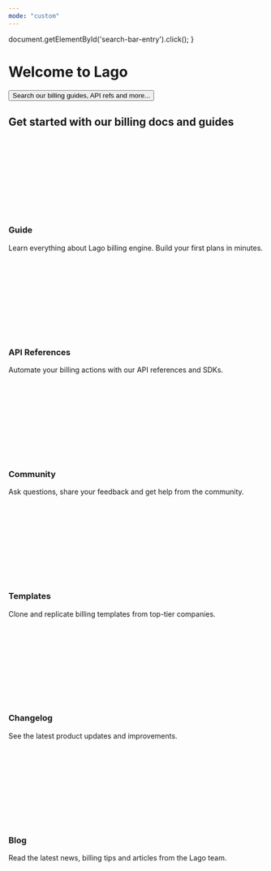 ```yaml
---
mode: "custom"
---
```


  document.getElementById('search-bar-entry').click();
}

<div className="relative w-full flex items-center justify-center" style={{ height: '24rem', overflow: 'hidden' }}>
  <div id="background-div" class="absolute inset-0" style={{height: "24rem", backgroundSize: "cover", backgroundPosition: "center"}}></div>
  
  <div style={{ position: 'absolute', textAlign: 'center', padding: '0 1rem', maxWidth: '100%', left: '50%', transform: 'translateX(-50%)' }}>
    <h1
      className="text-black dark:text-white"
      style={{
          marginTop: '4rem',
          fontWeight: 300,
          margin: '0',
          textAlign: 'center',         
          fontWeight: '500',
          letterSpacing: '-0.03em',
          fontSize: '72px',
      }}
    >
      Welcome to Lago
    </h1>
    <div className="flex items-center justify-center">
	<div className="flex items-center justify-center" style={{ width: '100%' }}>
    <button
      type="button"
      className="w-full lg:flex items-center text-sm leading-6 rounded-full py-2 pl-3 pr-3 shadow-sm text-gray-400 dark:text-white/50 bg-background-light dark:bg-background-dark dark:brightness-[1.1] dark:ring-1 dark:hover:brightness-[1.25] ring-1 ring-gray-400/20 hover:ring-gray-600/25 dark:ring-gray-600/30 dark:hover:ring-gray-500/30 focus:outline-primary"
      id="home-search-entry"
      style={{
        marginTop: '2rem',
        maxWidth: '200rem',
        width: '100%',
        margin: '2rem auto 0',
        borderRadius: '0.5rem'
      }}
      onClick={openSearch}
    >
      Search our billing guides, API refs and more... 
    </button>
    </div>
	</div>
  </div>
</div>

<div
  style={{
    marginTop: '0rem',
    marginBottom: '8rem',
    maxWidth: '70rem',
    marginLeft: 'auto',
    marginRight: 'auto',
    paddingLeft: '1.25rem',
    paddingRight: '1.25rem'
  }}
>
  <h2 
    className="text-gray-900 dark:text-gray-200 text-center"
    style={{
      marginTop: '2rem',
      marginBottom: '1rem',
      fontWeight: '500',
      fontSize: '1.5rem'
    }}
  >
    Get started with our billing docs and guides
  </h2>
  <CardGroup cols={3} >
    <Card href="https://getlago.com/docs/guide" horizontal={false}>
      <div className="flex flex-col" >
        <div className="mb-4">
          <svg
            className="h-6 w-6 text-gray-900 dark:text-white"
            style={{
              maskImage: 'url("https://mintlify.b-cdn.net/v6.5.1/solid/play.svg")',
              maskRepeat: 'no-repeat',
              maskPosition: 'center center',
              backgroundColor: 'currentColor'
            }}
          />
        </div>
        <div>
          <h3 className="font-medium mb-1 text-gray-900 dark:text-white" style={{ fontSize: '1rem' }}>Guide</h3>
          <p className="text-sm text-gray-600 dark:text-gray-300" style={{ color: '#60646c' }}>Learn everything about Lago billing engine. Build your first plans in minutes.</p>
        </div>
      </div>
    </Card>
    <Card href="https://getlago.com/docs/api-reference" horizontal={false}>
      <div className="flex flex-col" >
        <div className="mb-4">
          <svg
            className="h-6 w-6 text-gray-900 dark:text-white"
            style={{
              maskImage: 'url("https://mintlify.b-cdn.net/v6.5.1/solid/code-simple.svg")',
              maskRepeat: 'no-repeat',
              maskPosition: 'center center',
              backgroundColor: 'currentColor'
            }}
          />
        </div>
        <div>
          <h3 className="font-medium mb-1 text-gray-900 dark:text-white" style={{ fontSize: '1rem' }}>API References</h3>
          <p className="text-sm text-gray-600 dark:text-gray-300" style={{ color: '#60646c' }}>Automate your billing actions with our API references and SDKs.</p>
        </div>
      </div>
    </Card>
    <Card href="https://getlago.com/slack" horizontal={false}>
      <div className="flex flex-col" >
        <div className="mb-4">
          <svg
            className="h-6 w-6 text-gray-900 dark:text-white"
            style={{
              maskImage: 'url("https://mintlify.b-cdn.net/v6.6.0/brands/slack.svg")',
              maskRepeat: 'no-repeat',
              maskPosition: 'center center',
              backgroundColor: 'currentColor'
            }}
          />
        </div>
        <div>
          <h3 className="font-medium mb-1 text-gray-900 dark:text-white" style={{ fontSize: '1rem' }}>Community</h3>
          <p className="text-sm text-gray-600 dark:text-gray-300" style={{ color: '#60646c' }}>Ask questions, share your feedback and get help from the community.</p>
        </div>
      </div>
    </Card>
  </CardGroup>
  <CardGroup cols={3} >
    <Card href="https://getlago.com/docs/templates" horizontal={false}>
      <div className="flex flex-col" >
        <div className="mb-4">
          <svg
            className="h-6 w-6 text-gray-900 dark:text-white"
            style={{
              maskImage: 'url("https://mintlify.b-cdn.net/v6.5.1/solid/books.svg")',
              maskRepeat: 'no-repeat',
              maskPosition: 'center center',
              backgroundColor: 'currentColor'
            }}
          />
        </div>
        <div>
          <h3 className="font-medium mb-1 text-gray-900 dark:text-white" style={{ fontSize: '1rem' }}>Templates</h3>
          <p className="text-sm text-gray-600 dark:text-gray-300" style={{ color: '#60646c' }}>Clone and replicate billing templates from top-tier companies.</p>
        </div>
      </div>
    </Card>
    <Card href="https://getlago.com/docs/changelog" horizontal={false}>
      <div className="flex flex-col" >
        <div className="mb-4">
          <svg
            className="h-6 w-6 text-gray-900 dark:text-white"
            style={{
              maskImage: 'url("https://mintlify.b-cdn.net/v6.5.1/solid/bullhorn.svg")',
              maskRepeat: 'no-repeat',
              maskPosition: 'center center',
              backgroundColor: 'currentColor'
            }}
          />
        </div>
        <div>
          <h3 className="font-medium mb-1 text-gray-900 dark:text-white" style={{ fontSize: '1rem' }}>Changelog</h3>
          <p className="text-sm text-gray-600 dark:text-gray-300" style={{ color: '#60646c' }}>See the latest product updates and improvements.</p>
        </div>
      </div>
    </Card>
    <Card href="https://getlago.com/blog" horizontal={false}>
      <div className="flex flex-col" >
        <div className="mb-4">
          <svg
            className="h-6 w-6 text-gray-900 dark:text-white"
            style={{
              maskImage: 'url("https://mintlify.b-cdn.net/v6.5.1/solid/block-quote.svg")',
              maskRepeat: 'no-repeat',
              maskPosition: 'center center',
              backgroundColor: 'currentColor'
            }}
          />
        </div>
        <div>
          <h3 className="font-medium mb-1 text-gray-900 dark:text-white" style={{ fontSize: '1rem' }}>Blog</h3>
          <p className="text-sm text-gray-600 dark:text-gray-300" style={{ color: '#60646c' }}>Read the latest news, billing tips and articles from the Lago team.</p>
        </div>
      </div>
    </Card>
  </CardGroup>
</div>